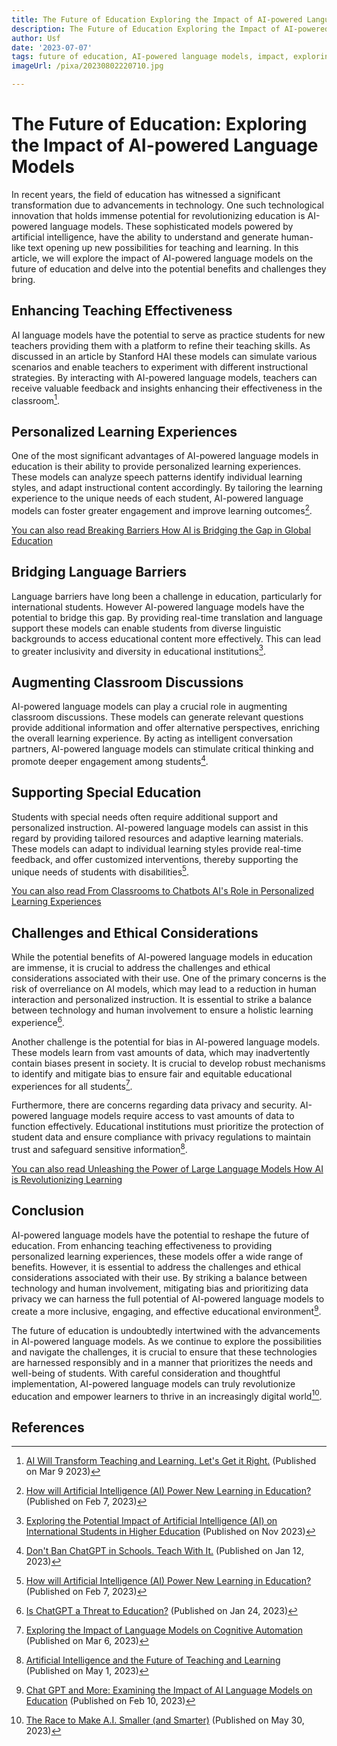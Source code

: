 ```yaml
---
title: The Future of Education Exploring the Impact of AI-powered Language Models
description: The Future of Education Exploring the Impact of AI-powered Language Models
author: Usf
date: '2023-07-07'
tags: future of education, AI-powered language models, impact, exploring
imageUrl: /pixa/20230802220710.jpg

---
```

# The Future of Education: Exploring the Impact of AI-powered Language Models

In recent  years, the  field of education has witnessed a significant transformation due to advancements in technology. One  such technological  innovation  that holds immense potential  for revolutionizing education is AI-powered language models. These sophisticated models powered by artificial intelligence, have the ability to understand and generate human-like text opening up new possibilities for teaching and learning. In this article, we will explore the impact  of AI-powered language models on the future  of education and delve into the potential benefits and  challenges they bring.

##  Enhancing Teaching  Effectiveness

AI language models have the potential to serve as practice  students for new teachers providing them with a platform to refine their teaching skills. As discussed in an article by Stanford HAI these  models can  simulate various scenarios  and  enable teachers to experiment with different instructional strategies. By interacting  with AI-powered language models, teachers can receive valuable feedback and insights enhancing  their effectiveness  in the classroom[^1].

## Personalized Learning Experiences

One of the most significant advantages of AI-powered language  models in education is  their ability to provide personalized learning experiences. These  models can analyze speech patterns identify individual learning  styles, and adapt instructional content accordingly. By  tailoring the  learning experience to the unique needs of each student, AI-powered language models can foster greater engagement and improve learning outcomes[^8].

[You can also read  Breaking Barriers  How AI is Bridging the Gap in  Global Education](Breaking%20Barriers%20How%20AI%20is%20Bridging%20the%20Gap%20in%20Global%20Education)


## Bridging  Language Barriers

Language barriers have long been a challenge in education, particularly for international students. However AI-powered  language models have the potential to bridge this gap. By providing  real-time translation and language support  these models  can enable students from diverse linguistic backgrounds  to access educational content more effectively. This can lead to greater inclusivity and diversity in educational institutions[^6].

## Augmenting Classroom Discussions

AI-powered language models can play a crucial role  in augmenting classroom discussions. These models can generate relevant questions provide additional information and offer alternative perspectives, enriching the overall learning experience. By acting as intelligent conversation partners, AI-powered language models  can stimulate critical thinking and promote deeper engagement  among students[^4].

## Supporting Special Education

Students with special needs often require additional support  and personalized instruction. AI-powered language models can  assist in this regard by providing  tailored resources and adaptive  learning materials. These models can adapt to individual learning styles provide real-time feedback,  and offer customized interventions, thereby supporting the unique  needs of students with disabilities[^8].

[You can also read From Classrooms to Chatbots AI's Role in Personalized  Learning Experiences](From%20Classrooms%20to%20Chatbots%20AI%27s%20Role%20in%20Personalized%20Learning%20Experiences)


## Challenges and Ethical Considerations

While the potential benefits of AI-powered  language models in education are immense, it is crucial to address the challenges and ethical considerations associated with their use. One of the primary concerns is the risk of overreliance on AI models, which  may lead to a reduction in human interaction  and personalized instruction. It  is essential to strike a balance between technology and human involvement to ensure  a holistic learning experience[^7].

Another challenge is the potential  for bias in AI-powered language models. These  models learn from vast amounts of data, which  may inadvertently contain biases present in  society. It is crucial to develop robust mechanisms to identify and  mitigate bias to ensure fair and equitable educational experiences for all  students[^5].

Furthermore, there are concerns regarding data privacy and security. AI-powered language models require access to vast amounts of data to function  effectively.  Educational institutions must prioritize the protection of student data and ensure compliance with privacy regulations to maintain trust and safeguard sensitive information[^2].

[You can also read Unleashing  the Power  of  Large Language Models How AI is  Revolutionizing Learning](Unleashing%20the%20Power%20of%20Large%20Language%20Models%20How%20AI%20is%20Revolutionizing%20Learning)


## Conclusion

AI-powered language models have the potential to reshape the  future of education.  From enhancing teaching effectiveness to providing personalized learning experiences, these models offer a wide range  of benefits. However, it is essential to address the challenges and ethical considerations associated with their  use. By striking a balance between technology and human involvement, mitigating bias and prioritizing data privacy we can harness  the full potential of AI-powered language models  to  create a more inclusive, engaging, and effective educational environment[^9].

The future of education is undoubtedly intertwined with the advancements  in AI-powered  language models. As we continue to explore the possibilities and navigate  the challenges, it is crucial to ensure that these technologies  are harnessed responsibly and in a manner that prioritizes the needs and well-being of students. With careful consideration and thoughtful implementation, AI-powered language models can truly revolutionize education and empower learners to thrive in  an increasingly digital world[^3].

## References

[^1]: [AI Will  Transform Teaching and Learning. Let's Get it Right.](https://hai.stanford.edu/news/ai-will-transform-teaching-and-learning-lets-get-it-right) (Published  on Mar 9 2023)
[^2]: [Artificial Intelligence and  the Future of Teaching and Learning](https://www2.ed.gov/documents/ai-report/ai-report.pdf) (Published on May 1, 2023)
[^3]:  [The  Race  to Make A.I. Smaller  (and Smarter)](https://www.nytimes.com/2023/05/30/science/ai-chatbots-language-learning-models.html) (Published on May 30,  2023)
[^4]: [Don't Ban ChatGPT in Schools. Teach With It.](https://www.nytimes.com/2023/01/12/technology/chatgpt-schools-teachers.html) (Published  on Jan 12, 2023)
[^5]: [Exploring the  Impact  of Language Models on Cognitive Automation](https://www.brookings.edu/articles/exploring-the-impact-of-language-models/) (Published on Mar 6, 2023)
[^6]: [Exploring the Potential Impact of Artificial Intelligence (AI) on International  Students in Higher Education](https://www.mdpi.com/2076-3417/13/11/6716) (Published on Nov 2023)
[^7]: [Is ChatGPT a Threat  to Education?](https://news.ucr.edu/articles/2023/01/24/chatgpt-threat-education) (Published on Jan 24,  2023)
[^8]: [How will Artificial Intelligence (AI) Power New Learning in Education?](https://education.illinois.edu/about/news-events/news/article/2023/02/08/the-power-of-ai-in-education) (Published on Feb 7, 2023)
[^9]: [Chat GPT and More: Examining the Impact of AI Language Models on Education](https://www.caltimes.org/9838/opinion/chat-gpt-and-more-examining-the-impact-of-ai-language-models-on-education/) (Published on Feb 10,  2023)
[^10]: [How can AI Large Language Model (LLM) / Chatbot improve Education Equity?](https://diversity.social/ai-large-language-model-llm-chatbot-improve-education-equity/) (Published on Apr 12 2023)